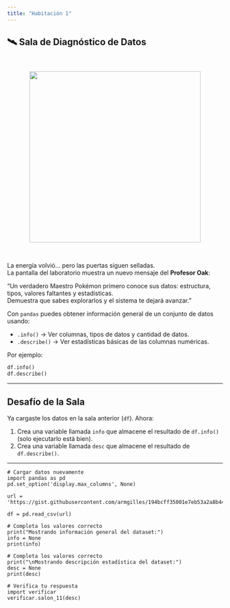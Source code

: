 ```yaml
---
title: "Habitación 1"
---
```


<h2 class="text-center">
🛰️ Sala de Diagnóstico de Datos  
</h2>

<br/>

<center>
<img src="./img/sala_p1.png" width="400">
</center>

<br/>

La energía volvió… pero las puertas siguen selladas.  
La pantalla del laboratorio muestra un nuevo mensaje del **Profesor Oak**:

<div class="alert alert-info">
"Un verdadero Maestro Pokémon primero conoce sus datos: estructura, tipos, valores faltantes y estadísticas.  
Demuestra que sabes explorarlos y el sistema te dejará avanzar."
</div>

::: {.callout-tip title="Explorar Datos en Python" collapse="true"}

Con `pandas` puedes obtener información general de un conjunto de datos usando:

- `.info()` → Ver columnas, tipos de datos y cantidad de datos.  
- `.describe()` → Ver estadísticas básicas de las columnas numéricas.

Por ejemplo:

```python
df.info()
df.describe()
```
:::

---

## Desafío de la Sala

Ya cargaste los datos en la sala anterior (`df`). Ahora:

1. Crea una variable llamada `info` que almacene el resultado de `df.info()` (solo ejecutarlo está bien).  
2. Crea una variable llamada `desc` que almacene el resultado de `df.describe()`.

---

```pyodide-python
# Cargar datos nuevamente
import pandas as pd
pd.set_option('display.max_columns', None)

url = 'https://gist.githubusercontent.com/armgilles/194bcff35001e7eb53a2a8b441e8b2c6/raw/92200bc0a673d5ce2110aaad4544ed6c4010f687/pokemon.csv'

df = pd.read_csv(url)

# Completa los valores correcto
print("Mostrando información general del dataset:")
info = None
print(info)
```

```pyodide-python
# Completa los valores correcto
print("\nMostrando descripción estadística del dataset:")
desc = None
print(desc)

# Verifica tu respuesta
import verificar
verificar.salon_11(desc)
```